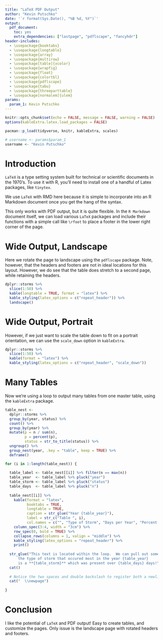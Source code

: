 ```yaml
---
title: "LaTeX PDF Output"
author: "Kevin Putschko"
date: '`r format(Sys.Date(), "%B %d, %Y")`'
output: 
  pdf_document:
    toc: yes
    extra_dependencies: ["lastpage", "pdflscape", "fancyhdr"]
header-includes:
  - \usepackage{booktabs}
  - \usepackage{longtable}
  - \usepackage{array}
  - \usepackage{multirow}
  - \usepackage[table]{xcolor}
  - \usepackage{wrapfig}
  - \usepackage{float}
  - \usepackage{colortbl}
  - \usepackage{pdflscape}
  - \usepackage{tabu}
  - \usepackage{threeparttable}
  - \usepackage[normalem]{ulem}
params:
  param_1: Kevin Putschko
---
```


```r
knitr::opts_chunk$set(echo = FALSE, message = FALSE, warning = FALSE)
options(kableExtra.latex.load_packages = FALSE)

pacman::p_load(tidyverse, knitr, kableExtra, scales)

# username <- params$param_1
username <- "Kevin Putschko"
```

\pagestyle{fancy}

\lhead{\textit{`r username`}}
\rhead{PDF LaTeX}

\cfoot{}
\rfoot{Page \thepage\ of\ \pageref{LastPage}}
\lfoot{User: `r username` \\ Date: \today \\ Source: a/file/path.txt}

\newcommand{\bls}{\begin{landscape}}
\newcommand{\els}{\end{landscape}}


\newpage
# Introduction

`LaTeX` is a type setting system built for technical or scientific documents in the 1970's.  To use it with R, you'll need to install one of a handful of Latex packages, like `tinytex`.  

We use `LaTeX` with RMD here because it is simple to incorporate into an R Markdown document once you get the hang of the syntax.

This only works with PDF output, but it is quite flexible.  In the `R Markdown` document itself, we can load various `LaTeX` packages and include their functions with a simple call like `\rfoot` to place a footer in the lower right corner of the page.  

\newpage
# Wide Output, Landscape

Here we rotate the page to landscape using the `pdflscape` package.  Note, however, that the headers and footers are not in ideal locations for this layout.  However, we do see that the table does stretch to a second page, while retaining the headers.  

```r
dplyr::storms %>% 
  slice(1:50) %>% 
  kable(longtable = TRUE, format = "latex") %>%
  kable_styling(latex_options = c("repeat_header")) %>% 
  landscape()
```


\newpage
# Wide Output, Portrait

However, if we just want to scale the table down to fit on a portrait orientation, we can use the `scale_down` option in `kableExtra`.

```r
dplyr::storms %>% 
  slice(1:50) %>% 
  kable(format = "latex") %>%
  kable_styling(latex_options = c("repeat_header", "scale_down"))
```

\newpage
# Many Tables

Now we're using a loop to output many tables from one master table, using the `kableExtra` package.

```r
table_nest <-
  dplyr::storms %>% 
  group_by(year, status) %>% 
  count() %>%
  group_by(year) %>% 
  mutate(p = n / sum(n),
         p = percent(p),
         status = str_to_title(status)) %>% 
  ungroup() %>% 
  group_nest(year, .key = "table", keep = TRUE) %>% 
  deframe()

for (i in 1:length(table_nest)) {
  
  table_label <- table_nest[[i]] %>% filter(n == max(n))
  table_year  <- table_label %>% pluck("year")
  table_storm <- table_label %>% pluck("status") 
  table_days  <- table_label %>% pluck("n") 
  
  table_nest[[i]] %>% 
    kable(format = "latex", 
          booktabs = TRUE, 
          longtable = TRUE, 
          caption = str_glue("Year {table_year}"),
          label = str_c("Table ", i),
          col.names = c("", "Type of Storm", "Days per Year", "Percent of Storms")) %>% 
    column_spec(3:4, width = "3cm") %>% 
    row_spec(0, bold = TRUE) %>% 
    collapse_rows(columns = 1, valign = "middle") %>% 
    kable_styling(latex_options = "repeat_header") %>% 
    print()
  
  str_glue("This text is located within the loop.  We can pull out some values from this table.  For example,
      the type of storm that occured most in the year {table_year} 
      is a **{table_storm}** which was present over {table_days} days!") %>% 
  cat()
  
  # Notice the two spaces and double backslash to register both a newline and a latex function
  cat("  \\newpage")
  
}

```


\newpage
# Conclusion

I like the potential of `LaTeX` and PDF output!  Easy to create tables, and customize the pages.  Only issue is the landscape page with rotated headers and footers.

